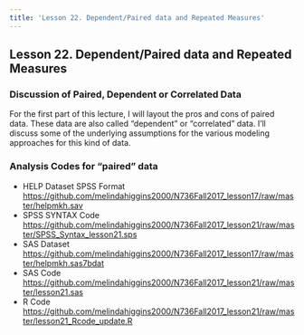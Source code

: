 ```yaml
---
title: 'Lesson 22. Dependent/Paired data and Repeated Measures'
---
```


## Lesson 22. Dependent/Paired data and Repeated Measures

### Discussion of Paired, Dependent or Correlated Data

For the first part of this lecture, I will layout the pros and cons of paired data. These data are also called "dependent" or "correlated" data. I'll discuss some of the underlying assumptions for the various modeling approaches for this kind of data.

### Analysis Codes for "paired" data

* HELP Dataset SPSS Format [https://github.com/melindahiggins2000/N736Fall2017_lesson17/raw/master/helpmkh.sav](https://github.com/melindahiggins2000/N736Fall2017_lesson17/raw/master/helpmkh.sav)
* SPSS SYNTAX Code [https://github.com/melindahiggins2000/N736Fall2017_lesson21/raw/master/SPSS_Syntax_lesson21.sps](https://github.com/melindahiggins2000/N736Fall2017_lesson21/raw/master/SPSS_Syntax_lesson21.sps)
* SAS Dataset [https://github.com/melindahiggins2000/N736Fall2017_lesson17/raw/master/helpmkh.sas7bdat](https://github.com/melindahiggins2000/N736Fall2017_lesson17/raw/master/helpmkh.sas7bdat)
* SAS Code [https://github.com/melindahiggins2000/N736Fall2017_lesson21/raw/master/lesson21.sas](https://github.com/melindahiggins2000/N736Fall2017_lesson21/raw/master/lesson21.sas)
* R Code [https://github.com/melindahiggins2000/N736Fall2017_lesson21/raw/master/lesson21_Rcode_update.R](https://github.com/melindahiggins2000/N736Fall2017_lesson21/raw/master/lesson21_Rcode_update.R)

